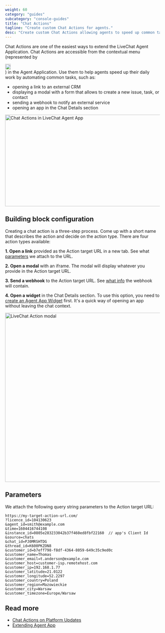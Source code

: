 ```yaml
---
weight: 60
category: "guides"
subcategory: "console-guides"
title: "Chat Actions"
tagline: "Create custom Chat Actions for agents."
desc: "Create custom Chat Actions allowing agents to speed up common tasks."
---
```


<p>
Chat Actions are one of the easiest ways to extend the LiveChat Agent Application. Chat Actions are accessible from the contextual menu (represented by <div style={{display: 'inline-block', width: '18px'}}><img style={{verticalAlign: 'middle'}} src="/images/getting-started/app-guides/chat-actions/menu-icon.svg" alt="meatballs-menu-icon" height="18px" width="18px" /></div>) in the Agent Application. Use them to help agents speed up their daily work by automating common tasks, such as:
</p>

- opening a link to an external CRM
- displaying a modal with a form that allows to create a new issue, task, or contact
- sending a webhook to notify an external service
- opening an app in the Chat Details section

<div style={{maxWidth: '800px'}}>
<img alt="Chat Actions in LiveChat Agent App" src="/images/getting-started/app-guides/chat-actions/chat-actions-dropdown-livechat-1.png" width="800px" height="298px"/>
</div>

## Building block configuration

Creating a chat action is a three-step process. Come up with a short name that describes the action and decide on the action type. There are four action types available:

**1. Open a link** provided as the Action target URL in a new tab. See what [parameters](#parameters) we attach to the URL.

**2. Open a modal** with an iframe. The modal will display whatever you provide in the Action target URL.

**3. Send a webhook** to the Action target URL. See [what info](#parameters) the webhook will contain.

**4. Open a widget** in the Chat Details section. To use this option, you need to [create an Agent App Widget](/extending-agent-app/agent-app-sdk/#getting-started) first. It's a quick way of opening an app without leaving the chat context.

<div style={{maxWidth: '700px'}}>
  <img src="/images/getting-started/app-guides/chat-actions/livechat-chat-actions-modal-example.png" alt="LiveChat Action modal" width="700px" height="550px" />
</div>

## Parameters

We attach the following query string parameters to the Action target URL:

<CodeSample>

```
https://my-target-action-url.com/
?licence_id=104130623
&agent_id=smith@example.com
&time=1604416744108
&instance_id=0805e283233042b37f460ed8fbf22160  // app's Client Id
&source=chats
&chat_id=PJ0MRSHTDG
&thread_id=K600PKZON8
&customer_id=b7eff798-f8df-4364-8059-649c35c9ed0c
&customer_name=Thomas
&customer_email=t.anderson@example.com
&customer_host=customer-isp.remotehost.com
&customer_ip=192.168.1.77
&customer_latitude=21.0122
&customer_longitude=52.2297
&customer_country=Poland
&customer_region=Mazowieckie
&customer_city=Warsaw
&customer_timezone=Europe/Warsaw
```

</CodeSample>

## Read more

- [Chat Actions on Platform Updates](https://developers.livechat.com/updates/chat-actions)
- [Extending Agent App](/extending-agent-app/#chat-actions)
